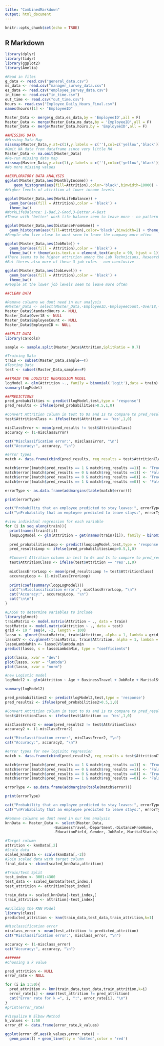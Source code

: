 ---
title: "CombinedMarkdown"
output: html_document
---

```{r setup, include=FALSE}
knitr::opts_chunk$set(echo = TRUE)
```

## R Markdown

```{r}    
library(dplyr)
library(tidyr)
library(ggplot2)
library(Amelia)

#Read in files
g_data <- read.csv("general_data.csv")
ms_data <- read.csv("manager_survey_data.csv")
es_data <- read.csv("employee_survey_data.csv")
in_time <- read.csv("in_time.csv")
out_time <- read.csv("out_time.csv")
hours <- read.csv("Employee_Daily_Hours_Final.csv")
names(hours)[1] <- "EmployeeID"
```

```{r}
Master_Data <- merge(g_data,es_data,by = 'EmployeeID',all = F)
Master_Data <- merge(Master_Data,ms_data,by = 'EmployeeID',all = F)
Master_Data <- merge(Master_Data,hours,by = 'EmployeeID',all = F)

##MISSING DATA
#Missing Data Map
missmap(Master_Data,y.at=c(1),y.labels = c(''),col=c('yellow','black'))
#Omit NA data from dataframe since very little NA
Master_Data <- na.omit(Master_Data)
#Re-run missing data map
missmap(Master_Data,y.at=c(1),y.labels = c(''),col=c('yellow','black'))
#No more missing values
```

```{r}
##EXPLORATORY DATA ANALYSIS
ggplot(Master_Data,aes(MonthlyIncome)) + 
    geom_histogram(aes(fill=Attrition),color='black',binwidth=10000) + theme_bw()
#Higher levels of attrition at lower income levels
```

```{r}
ggplot(Master_Data,aes(WorkLifeBalance)) +
  geom_bar(aes(fill = Attrition),color = 'black') +
  theme_bw()
#WorkLifeBalance: 1-Bad,2-Good,3-Better,4-Best
#Those with 'better' work life balance seem to leave more - no pattern
```

```{r}
ggplot(Master_Data,aes(DistanceFromHome)) + 
  geom_histogram(aes(fill=Attrition),color='black',binwidth=2) + theme_bw()
#People who live close to work seem to leave the company more often
```

```{r}
ggplot(Master_Data,aes(JobRole)) +
  geom_bar(aes(fill = Attrition),color = 'black') +
  theme_bw() + theme(axis.text.x = element_text(angle = 90, hjust = 1))
#There seems to be higher attrition among the Lab Technicians, Research Scientists, and Sales Execs
#But theres also more of these 3 job roles - non-conclusive
```

```{r}
ggplot(Master_Data,aes(JobLevel)) +
  geom_bar(aes(fill = Attrition),color = 'black') +
  theme_bw()
#People at the lower job levels seem to leave more often
```

```{r}
##CLEAN DATA

#Remove columns we dont need in our analysis
#Master_Data <- select(Master_Data,-EmployeeID,-EmployeeCount,-Over18,-StandardHours)
Master_Data$StandardHours <- NULL
Master_Data$Over18 <- NULL
Master_Data$EmployeeCount <- NULL
Master_Data$EmployeeID <- NULL
```


```{r}
##SPLIT DATA
library(caTools)

sample <- sample.split(Master_Data$Attrition,SplitRatio = 0.7)

#Training Data
train <- subset(Master_Data,sample==T)
#Testing Data
test <- subset(Master_Data,sample==F)
```

```{r}
##TRAIN THE LOGISTIC REGRESSION MODEL
logModel <- glm(Attrition ~., family = binomial('logit'),data = train)
summary(logModel)
```

```{r}
##PREDICTIONS
pred_probabilities <- predict(logModel,test,type = 'response')
pred_results <- ifelse(pred_probabilities>0.5,1,0)

#Convert Attrition column in test to 0s and 1s to compare to pred_results
test$AttritionClass <- ifelse(test$Attrition == 'Yes',1,0)

misClassError <- mean(pred_results != test$AttritionClass)
accuracy <- (1-misClassError)

cat("Misclassification error:", misClassError, "\n")
cat("Accuracy:", accuracy, "\n")
```

```{r}
#error types
match <- data.frame(cbind(pred_results, reg_results = test$AttritionClass))

match$error[(match$pred_results == 1 & match$reg_results ==1)] <- 'True positive'
match$error[(match$pred_results == 0 & match$reg_results ==1)] <- 'False negative'
match$error[(match$pred_results == 0 & match$reg_results ==0)] <- 'True negative'
match$error[(match$pred_results == 1 & match$reg_results ==0)] <- 'False positive'

errorType <- as.data.frame(addmargins(table(match$error)))

print(errorType)

cat("Probability that an employee predicted to stay leaves:", errorType[1, 2]/(errorType[1, 2] + errorType[3, 2]))
cat("\nProbability that an employee predicted to leave stays:", errorType[2, 2]/(errorType[2, 2] + errorType[4, 2]))
```

```{r}
#view individual regression for each variable
for (i in seq_along(train)){
  print(names(train)[i])
  loopLogModel <- glm(Attrition ~ get(names(train)[i]), family = binomial('logit'),data = train)
  
  pred_probabilitiesLoop <- predict(loopLogModel,test,type = 'response')
  pred_resultsLoop <- ifelse(pred_probabilitiesLoop>0.5,1,0)

  #Convert Attrition column in test to 0s and 1s to compare to pred_results
  test$AttritionClass <- ifelse(test$Attrition == 'Yes',1,0)
  
  misClassErrorLoop <- mean(pred_resultsLoop != test$AttritionClass)
  accuracyLoop <- (1-misClassErrorLoop)
  
  print(coef(summary(loopLogModel)))
  cat("\nMisclassification error:", misClassErrorLoop, "\n")
  cat("Accuracy:", accuracyLoop, "\n")
  cat("\n\n")
}
```

```{r}
#LASSO to determine variables to include
library(glmnet)
trainMatrix <- model.matrix(Attrition ~ ., data = train)
testMatrix <- model.matrix(Attrition ~ ., data = test)
grid <- 10 ^ seq(4, -2, length = 100)
lasso <- glmnet(trainMatrix, train$Attrition, alpha = 1, lambda = grid, thresh = 1e-12, family = "binomial")
lassoCV <- cv.glmnet(trainMatrix, train$Attrition, alpha = 1, lambda = grid, thresh = 1e-12, family = "binomial")
lassoLambdaMin <- lassoCV$lambda.min
predict(lasso, s = lassoLambdaMin, type = "coefficients")
```

```{r}
plot(lasso, xvar = "dev")
plot(lasso, xvar = "lambda")
plot(lasso, xvar = "norm")
```

```{r}
#new Logistic model
logModel2 <- glm(Attrition ~ Age + BusinessTravel + JobRole + MaritalStatus + NumCompaniesWorked + StockOptionLevel + TotalWorkingYears + TrainingTimesLastYear + YearsSinceLastPromotion + YearsWithCurrManager + EnvironmentSatisfaction + JobSatisfaction + WorkLifeBalance, family = binomial('logit'),data = train)

summary(logModel2)
```

```{r}
pred_probabilities2 <- predict(logModel2,test,type = 'response')
pred_results2 <- ifelse(pred_probabilities2>0.5,1,0)

#Convert Attrition column in test to 0s and 1s to compare to pred_results
test$AttritionClass <- ifelse(test$Attrition == 'Yes',1,0)

misClassError2 <- mean(pred_results2 != test$AttritionClass)
accuracy2 <- (1-misClassError2)

cat("Misclassification error:", misClassError2, "\n")
cat("Accuracy:", accuracy2, "\n")
```

```{r}
#error types for new logisitc regression
match <- data.frame(cbind(pred_results2, reg_results = test$AttritionClass))

match$error[(match$pred_results == 1 & match$reg_results ==1)] <- 'True positive'
match$error[(match$pred_results == 0 & match$reg_results ==1)] <- 'False negative'
match$error[(match$pred_results == 0 & match$reg_results ==0)] <- 'True negative'
match$error[(match$pred_results == 1 & match$reg_results ==0)] <- 'False positive'

errorType <- as.data.frame(addmargins(table(match$error)))

print(errorType)

cat("Probability that an employee predicted to stay leaves:", errorType[1, 2]/(errorType[1, 2] + errorType[3, 2]))
cat("\nProbability that an employee predicted to leave stays:", errorType[2, 2]/(errorType[2, 2] + errorType[4, 2]))
```

```{r}
#Remove columns we dont need in our knn analysis
knnData <- Master_Data <- select(Master_Data,
                      -BusinessTravel,-Department,-DistanceFromHome,
                      -EducationField,-Gender,-JobRole,-MaritalStatus)
```

```{r}
#Target column
attrition <- knnData[,2]
#Scale data
scaled_knnData <- scale(knnData[,-2])
#Join scaled data with target column
final_data <- cbind(scaled_knnData,attrition)
```

```{r}
#Train/Test Split
test_index <- 3001:4300
test_data <- scaled_knnData[test_index,]
test_attrition <- attrition[test_index]

train_data <- scaled_knnData[-test_index,]
train_attrition <- attrition[-test_index]

#Building the KNN Model
library(class)
predicted_attrition <- knn(train_data,test_data,train_attrition,k=1)

#Misclassification error
misclass_error <- mean(test_attrition != predicted_attrition)
cat("Misclassification error:", misclass_error, "\n")

accuracy <- (1-misclass_error)
cat("Accuracy:", accuracy, "\n")

#######
#Choosing a k value

pred_attrition <- NULL
error_rate <- NULL

for (i in 1:50){
  pred_attrition <- knn(train_data,test_data,train_attrition,k=i)
  error_rate[i] <- mean(test_attrition != pred_attrition)
  cat("Error rate for k =", i, ":", error_rate[i], "\n")
}
#print(error_rate)

#Visualize K Elbow Method
k_values <- 1:50
error_df <- data.frame(error_rate,k_values)

ggplot(error_df,aes(k_values,error_rate)) +
  geom_point() + geom_line(lty = 'dotted',color = 'red')

```

